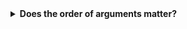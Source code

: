 
<details>
<summary class="btn_code_blue">
<span style="color: #f6cd00;"><i class="fas fa-star"></i></span> __Does the order of arguments matter?__ 
</summary>

<div class="note" style="margin-top: -14px;">
<p>

#### It depends. {-}

Let's say you had a function called **`feed_porgs()`** that takes 3 arguments: breakfast, lunch, and dinner.

- `feed_porgs(breakfast = "donut", lunch = "veggies", dinner = "clams")`.

A shorthand to write this would be:

- `feed_porgs("donut", "veggies", "clams")`. 

This shortcut works out just fine because all of the arguments were entered in the default order, the same as above.

<br>

#### But what happens if we write: {-}

- `feed_porgs("veggies", "clams", "donut")`

Now the function sends _veggies_ to the porgs for breakfast because that is the first argument. Yuk!

Unfortunately, that's no good for the porgs. If we really want to write _"veggies"_ first, we'll need to tell R which food item belongs to which meal. 

#### Like this: {-}

- `feed_porgs(lunch = "veggies", breakfast = "fish", dinner = "clams")`.

<br>

#### What about `read_csv()`? {-}

When we ran *read_csv* we wrote:

- `read_csv("https://mn-r.netlify.com/data/starwars_scrap_jakku.csv")`


R assumes that the first argument you supplied is meant to be the path to the data file. That's because _file_ is the __1st__ argument in `read_csv()`.

Howerver, if we wanted to tell the function to skip the first row in the file, we would need to add `skip = 1`, because skip by default is the 10th argument in the function. 

So we would add skip like this:

```{r, eval=F}
read_csv("https://mn-r.netlify.com/data/starwars_scrap_jakku.csv", skip = 1)
```

</p></div></details>

